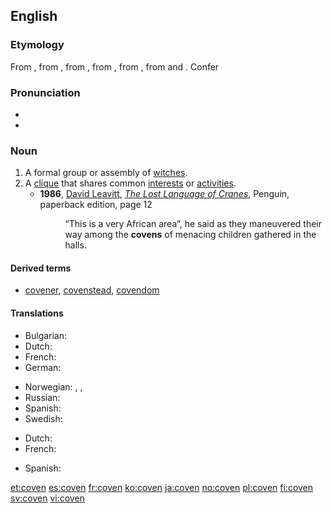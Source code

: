 ==English==
{{wikipedia}}

===Etymology===
From {{etyl|enm|en}} {{m|enm|covent}}, from {{etyl|xno|en}} {{m|fro|covent|covent, cuvent}}, from {{etyl|fro|en}} {{m|fro|convent}}, from {{etyl|la|en}} {{m|la|conventum}}, from {{m|la|convenio}}, from {{m|la|cum||with}} and {{m|la|venio||I come}}. Confer {{m|en|convent}}

===Pronunciation===
* {{IPA|/ˈkʌ.vən/|lang=en}}
* {{rhymes|ʌvən|lang=en}}

===Noun===
{{en-noun}}

# A formal group or assembly of [[witch]]es.
# A [[clique]] that shares common [[interest]]s or [[activity|activities]].
#* '''1986''', [[w:David Leavitt|David Leavitt]], ''[[w:The Lost Language of Cranes|The Lost Language of Cranes]]'', Penguin, paperback edition, page 12
#*: “This is a very African area”, he said as they maneuvered their way among the '''covens''' of menacing children gathered in the halls.

====Derived terms====
* [[covener]], [[covenstead]], [[covendom]]

====Translations====
{{trans-top|formal group or assembly of witches}}
* Bulgarian: {{t|bg|сбор на вещици}}
* Dutch: {{t+|nl|heksenkring|m}}
* French: {{t+|fr|sabbat|m}}
* German: {{t|de|Hexenzirkel|m}}
{{trans-mid}}
* Norwegian: {{t|no|hekseforsamling|c}}, {{t|no|heksemøte|n}}, {{t|no|heksesabbat|m}}
* Russian: {{t+|ru|ша́баш|m}}
* Spanish: {{t+|es|aquelarre|m}}
* Swedish: {{t|sv|häxcirkel|c}}
{{trans-bottom}}
{{trans-top|clique}}
* Dutch: {{t+|nl|kliek|m}}
* French: {{t+|fr|clique|f}}
{{trans-mid}}
* Spanish: {{t+|es|gremio|m}}
{{trans-bottom}}

{{catlangcode|en|Paganism|Wicca}}

[[et:coven]]
[[es:coven]]
[[fr:coven]]
[[ko:coven]]
[[ja:coven]]
[[no:coven]]
[[pl:coven]]
[[fi:coven]]
[[sv:coven]]
[[vi:coven]]